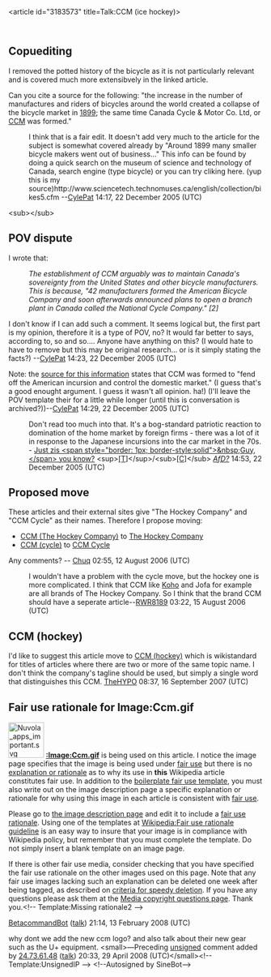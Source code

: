 <article id="3183573" title=Talk:CCM (ice hockey)>
	<talkpage id="3183573" title="Talk:CCM (ice hockey)">
{{WikiProjectBannerShell|1=
{{WikiProject Business|class=start|importance=}}
{{WikiProject Cycling|class=start}}
{{WikiProject Ice Hockey|class=start}}
{{WikiProject Brands|class=start|importance=}}
}}

== Copuediting ==

I removed the potted history of the bicycle as it is not particularly relevant and is covered much more extensibvely in the linked article.

Can you cite a source for the following: &quot;the increase in the number of manufactures and riders of bicycles around the world created a collapse of the bicycle market in [[1899]]; the same time Canada Cycle &amp; Motor Co. Ltd, or [[CCM (bicycle manufacturer)|CCM]] was formed.&quot;

:I think that is a fair edit.  It doesn't add very much to the article for the subject is somewhat covered already by &quot;Around 1899 many smaller bicycle makers went out of business...&quot; This info can be found by doing a quick search on the museum of science and technology of Canada, search engine (type bicycle) or you can try cliking here.  (yup this is my source)http://www.sciencetech.technomuses.ca/english/collection/bikes5.cfm  --[[User:CyclePat|CylePat]] 14:17, 22 December 2005 (UTC)
&lt;sub&gt;&lt;/sub&gt;
== POV dispute ==

I wrote that:

:''The establishment of CCM arguably was to maintain Canada's sovereignty from the United States and other bicycle manufacturers. This is because, &quot;42 manufacturers formed the American Bicycle Company and soon afterwards announced plans to open a branch plant in Canada called the National Cycle Company.&quot; [2]''

I don't know if I can add such a comment.  It seems logical but, the first part is my opinion, therefore it is a type of POV, no?  It would far better to says, according to, so and so....  Anyone have anything on this?  (I would hate to have to remove but this may be original research...  or is it simply stating the facts?)  --[[User:CyclePat|CylePat]] 14:23, 22 December 2005 (UTC)

Note:  the [http://www.sciencetech.technomuses.ca/english/collection/cycles15.cfm source for this information] states that CCM was formed to &quot;fend off the American incursion and control the domestic market.&quot;  (I guess that's a good enought argument.  I guess it wasn't all opinion. ha!)  (I'll leave the POV template their for a little while longer (until this is conversation is archived?))--[[User:CyclePat|CylePat]] 14:29, 22 December 2005 (UTC)

:Don't read too much into that.  It's a bog-standard patriotic reaction to domination of the home market by foreign firms - there was a lot of it in response to the Japanese incursions into the car market in the 70s. - [[User:Just zis Guy, you know?|Just zis &lt;span style=&quot;border: 1px; border-style:solid&quot;&gt;&amp;nbsp;Guy,&lt;/span&gt; you know?]] &lt;sup&gt;[[User_talk:Just zis Guy, you know?|[T]]]&lt;/sup&gt;/&lt;sub&gt;[[Special:Contributions/Just zis Guy, you know?|[C]]]&lt;/sub&gt; ''[[User:Just zis Guy, you know?/AfD|AfD?]]'' 14:53, 22 December 2005 (UTC)

==Proposed move==
These articles and their external sites give &quot;The Hockey Company&quot; and &quot;CCM Cycle&quot; as their names.  Therefore I propose moving:
*[[CCM (The Hockey Company)]] to [[The Hockey Company]]
*[[CCM (cycle)]] to [[CCM Cycle]]
Any comments? -- [[User:Chuq|Chuq]] 02:55, 12 August 2006 (UTC)

:I wouldn't have a problem with the cycle move, but the hockey one is more complicated.  I think that CCM like [[Koho]] and Jofa for example are all brands of The Hockey Company.  So I think that the brand CCM should have a seperate article--[[User:RWR8189|RWR8189]] 03:22, 15 August 2006 (UTC)

== CCM (hockey) ==

I'd like to suggest this article move to [[CCM (hockey)]] which is wikistandard for titles of articles where there are two or more of the same topic name. I don't think the company's tagline should be used, but simply a single word that distinguishes this CCM. [[User:TheHYPO|TheHYPO]] 08:37, 16 September 2007 (UTC)

==Fair use rationale for Image:Ccm.gif==
[[Image:Nuvola apps important.svg|70px|left]]
'''[[:Image:Ccm.gif]]''' is being used on this article. I notice the image page specifies that the image is being used under [[Wikipedia:Fair use|fair use]] but there is no [[Wikipedia:Fair use rationale guideline|explanation or rationale]] as to why its use in '''this''' Wikipedia article constitutes fair use. In addition to the [[Wikipedia:Image copyright tags/Fair use|boilerplate fair use template]], you must also write out on the image description page a specific explanation or rationale for why using this image in each article is consistent with [[WP:FU|fair use]].

Please go to [[:Image:Ccm.gif|the image description page]] and edit it to include a [[Wikipedia:Fair use rationale guideline |fair use rationale]]. Using one of the templates at [[Wikipedia:Fair use rationale guideline]] is an easy way to insure that your image is in compliance with Wikipedia policy, but remember that you must complete the template. Do not simply insert a blank template on an image page.

If there is  other fair use media, consider checking that you have specified the fair use rationale on the other images used on this page.  Note that any fair use images lacking such an explanation can be deleted one week after being tagged, as described on [[Wikipedia:Criteria for speedy deletion#Images.2FMedia|criteria for speedy deletion]]. If you have any questions please ask them at the [[Wikipedia:Media copyright questions|Media copyright questions page]]. Thank you.&lt;!-- Template:Missing rationale2 --&gt;

[[User:BetacommandBot|BetacommandBot]] ([[User talk:BetacommandBot|talk]]) 21:14, 13 February 2008 (UTC)

why dont we add the new ccm logo?
and also talk about their new gear such as the U+ equipment.  &lt;small&gt;—Preceding [[Wikipedia:Signatures|unsigned]] comment added by [[Special:Contributions/24.73.61.48|24.73.61.48]] ([[User talk:24.73.61.48|talk]]) 20:33, 29 April 2008 (UTC)&lt;/small&gt;&lt;!-- Template:UnsignedIP --&gt; &lt;!--Autosigned by SineBot--&gt;
	</talkpage>
</article>